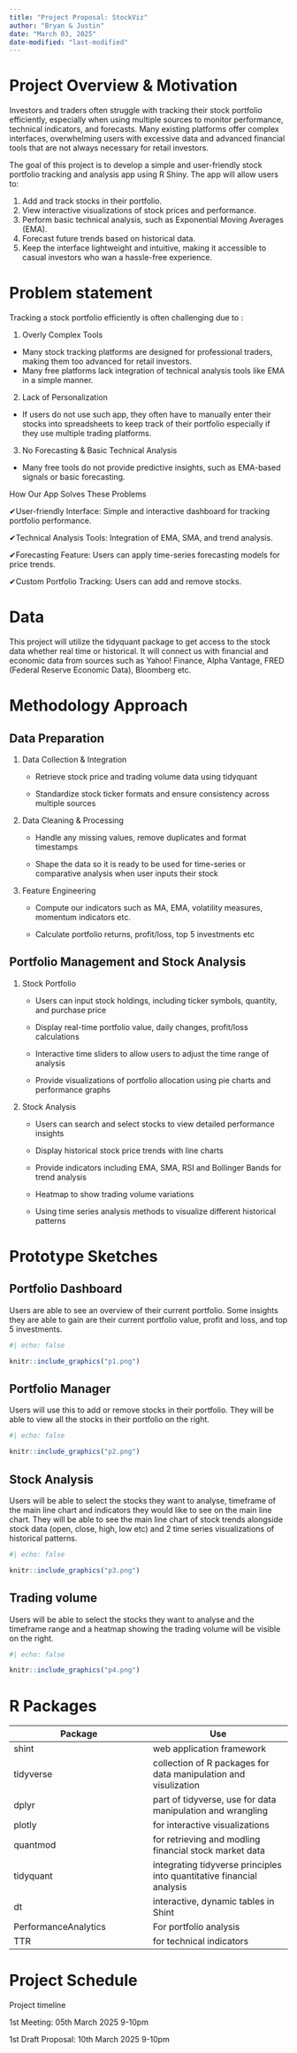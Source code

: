 ```yaml
---
title: "Project Proposal: StockViz"
author: "Bryan & Justin"
date: "March 03, 2025"
date-modified: "last-modified" 
---
```


# Project Overview & Motivation

Investors and traders often struggle with tracking their stock portfolio efficiently, especially when using multiple sources to monitor performance, technical indicators, and forecasts. Many existing platforms offer complex interfaces, overwhelming users with excessive data and advanced financial tools that are not always necessary for retail investors.

The goal of this project is to develop a simple and user-friendly stock portfolio tracking and analysis app using R Shiny. The app will allow users to:

1.  Add and track stocks in their portfolio.
2.  View interactive visualizations of stock prices and performance.
3.  Perform basic technical analysis, such as Exponential Moving Averages (EMA).
4.  Forecast future trends based on historical data.
5.  Keep the interface lightweight and intuitive, making it accessible to casual investors who wan a hassle-free experience.

# Problem statement

Tracking a stock portfolio efficiently is often challenging due to :

1.  Overly Complex Tools

-   Many stock tracking platforms are designed for professional traders, making them too advanced for retail investors.
-   Many free platforms lack integration of technical analysis tools like EMA in a simple manner.

2.  Lack of Personalization

-   If users do not use such app, they often have to manually enter their stocks into spreadsheets to keep track of their portfolio especially if they use multiple trading platforms.

3.  No Forecasting & Basic Technical Analysis

-   Many free tools do not provide predictive insights, such as EMA-based signals or basic forecasting.

How Our App Solves These Problems

✔User-friendly Interface: Simple and interactive dashboard for tracking portfolio performance.

✔Technical Analysis Tools: Integration of EMA, SMA, and trend analysis.

✔Forecasting Feature: Users can apply time-series forecasting models for price trends.

✔Custom Portfolio Tracking: Users can add and remove stocks.

# Data

This project will utilize the tidyquant package to get access to the stock data whether real time or historical. It will connect us with financial and economic data from sources such as Yahoo! Finance, Alpha Vantage, FRED (Federal Reserve Economic Data), Bloomberg etc.

# Methodology Approach

## Data Preparation

1.  Data Collection & Integration
    -   Retrieve stock price and trading volume data using tidyquant

    -   Standardize stock ticker formats and ensure consistency across multiple sources
2.  Data Cleaning & Processing
    -   Handle any missing values, remove duplicates and format timestamps

    -   Shape the data so it is ready to be used for time-series or comparative analysis when user inputs their stock
3.  Feature Engineering
    -   Compute our indicators such as MA, EMA, volatility measures, momentum indicators etc.

    -   Calculate portfolio returns, profit/loss, top 5 investments etc

## Portfolio Management and Stock Analysis

1.  Stock Portfolio
    -   Users can input stock holdings, including ticker symbols, quantity, and purchase price

    -   Display real-time portfolio value, daily changes, profit/loss calculations

    -   Interactive time sliders to allow users to adjust the time range of analysis

    -   Provide visualizations of portfolio allocation using pie charts and performance graphs
2.  Stock Analysis
    -   Users can search and select stocks to view detailed performance insights

    -   Display historical stock price trends with line charts

    -   Provide indicators including EMA, SMA, RSI and Bollinger Bands for trend analysis

    -   Heatmap to show trading volume variations

    -   Using time series analysis methods to visualize different historical patterns

# Prototype Sketches

## Portfolio Dashboard

Users are able to see an overview of their current portfolio. Some insights they are able to gain are their current portfolio value, profit and loss, and top 5 investments.

```r
#| echo: false

knitr::include_graphics("p1.png")
```

## Portfolio Manager

Users will use this to add or remove stocks in their portfolio. They will be able to view all the stocks in their portfolio on the right.

```r
#| echo: false

knitr::include_graphics("p2.png")
```

## Stock Analysis

Users will be able to select the stocks they want to analyse, timeframe of the main line chart and indicators they would like to see on the main line chart. They will be able to see the main line chart of stock trends alongside stock data (open, close, high, low etc) and 2 time series visualizations of historical patterns.

```r
#| echo: false

knitr::include_graphics("p3.png")
```

## Trading volume

Users will be able to select the stocks they want to analyse and the timeframe range and a heatmap showing the trading volume will be visible on the right.

```r
#| echo: false

knitr::include_graphics("p4.png")
```

# R Packages

| Package | Use |
|------------------------------------|------------------------------------|
| shint | web application framework |
| tidyverse | collection of R packages for data manipulation and visulization |
| dplyr | part of tidyverse, use for data manipulation and wrangling |
| plotly | for interactive visualizations |
| quantmod | for retrieving and modling financial stock market data |
| tidyquant | integrating tidyverse principles into quantitative financial analysis |
| dt | interactive, dynamic tables in Shint |
| PerformanceAnalytics | For portfolio analysis |
| TTR | for technical indicators |

# Project Schedule

Project timeline

1st Meeting: 05th March 2025 9-10pm

1st Draft Proposal: 10th March 2025 9-10pm
